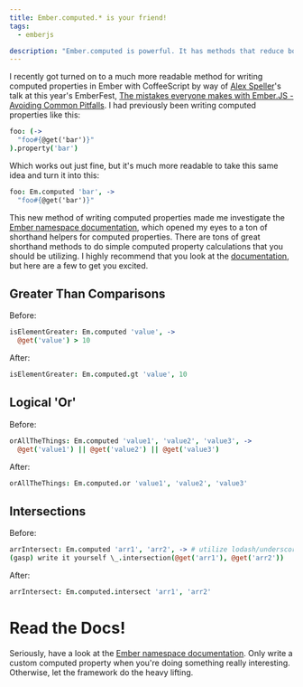 ```yaml
---
title: Ember.computed.* is your friend!
tags:
  - emberjs

description: "Ember.computed is powerful. It has methods that reduce boilerplate code and increase readability."
---
```


I recently got turned on to a much more readable method for writing computed properties in Ember with CoffeeScript by
way of [Alex Speller](http://alexspeller.com/)'s talk at this year's EmberFest,
[The mistakes everyone makes with Ember.JS - Avoiding Common Pitfalls](https://www.youtube.com/watch?v=vRfr2nrsX14). I
had previously been writing computed properties like this:

```coffeescript
foo: (->
  "foo#{@get('bar')}"
).property('bar')
```

Which works out just fine, but it's much more readable to take this same idea and turn it into this:

```coffeescript
foo: Em.computed 'bar', ->
  "foo#{@get('bar')}"
```

This new method of writing computed properties made me investigate the
[Ember namespace documentation](http://emberjs.com/api/classes/Ember.html), which opened my eyes to a ton of shorthand
helpers for computed properties. There are tons of great shorthand methods to do simple computed property calculations
that you should be utilizing. I highly recommend that you look at the
[documentation](http://emberjs.com/api/classes/Ember.html), but here are a few to get you excited.

## Greater Than Comparisons

Before:

```coffeescript
isElementGreater: Em.computed 'value', ->
  @get('value') > 10
```

After:

```coffeescript
isElementGreater: Em.computed.gt 'value', 10
```

## Logical 'Or'

Before:

```coffeescript
orAllTheThings: Em.computed 'value1', 'value2', 'value3', ->
  @get('value1') || @get('value2') || @get('value3')
```

After:

```coffeescript
orAllTheThings: Em.computed.or 'value1', 'value2', 'value3'
```

## Intersections

Before:

```coffeescript
arrIntersect: Em.computed 'arr1', 'arr2', -> # utilize lodash/underscore # or
(gasp) write it yourself \_.intersection(@get('arr1'), @get('arr2'))
```

After:

```coffeescript
arrIntersect: Em.computed.intersect 'arr1', 'arr2'
```

# Read the Docs!

Seriously, have a look at the [Ember namespace documentation](http://emberjs.com/api/classes/Ember.html). Only write a
custom computed property when you're doing something really interesting. Otherwise, let the framework do the heavy
lifting.
